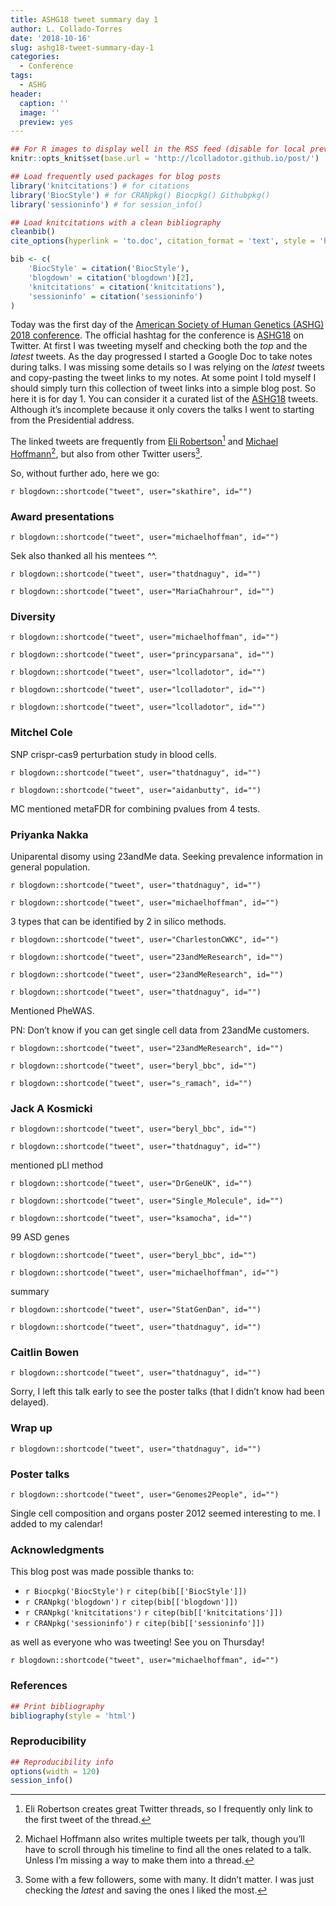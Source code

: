 ```yaml
---
title: ASHG18 tweet summary day 1
author: L. Collado-Torres
date: '2018-10-16'
slug: ashg18-tweet-summary-day-1
categories:
  - Conference
tags:
  - ASHG
header:
  caption: ''
  image: ''
  preview: yes
---
```


```r
## For R images to display well in the RSS feed (disable for local preview)
knitr::opts_knit$set(base.url = 'http://lcolladotor.github.io/post/')

## Load frequently used packages for blog posts
library('knitcitations') # for citations
library('BiocStyle') # for CRANpkg() Biocpkg() Githubpkg()
library('sessioninfo') # for session_info()

## Load knitcitations with a clean bibliography
cleanbib()
cite_options(hyperlink = 'to.doc', citation_format = 'text', style = 'html')

bib <- c(
    'BiocStyle' = citation('BiocStyle'),
    'blogdown' = citation('blogdown')[2],
    'knitcitations' = citation('knitcitations'),
    'sessioninfo' = citation('sessioninfo')
)
```

Today was the first day of the [American Society of Human Genetics (ASHG) 2018 conference](http://www.ashg.org/2018meeting/). The official hashtag for the conference is [ASHG18](https://twitter.com/search?q=%23ASHG18) on Twitter. At first I was tweeting myself and checking both the _top_ and the _latest_ tweets. As the day progressed I started a Google Doc to take notes during talks. I was missing some details so I was relying on the _latest_ tweets and copy-pasting the tweet links to my notes. At some point I told myself I should simply turn this collection of tweet links into a simple blog post. So here it is for day 1. You can consider it a curated list of the [ASHG18](https://twitter.com/search?q=%23ASHG18) tweets. Although it's incomplete because it only covers the talks I went to starting from the Presidential address. 

The linked tweets are frequently from [Eli Robertson](https://twitter.com/thatdnaguy)^[Eli Robertson creates great Twitter threads, so I frequently only link to the first tweet of the thread.] and [Michael Hoffmann](https://twitter.com/michaelhoffman)^[Michael Hoffmann also writes multiple tweets per talk, though you'll have to scroll through his timeline to find all the ones related to a talk. Unless I'm missing a way to make them into a thread.], but also from other Twitter users^[Some with a few followers, some with many. It didn't matter. I was just checking the _latest_ and saving the ones I liked the most.].

So, without further ado, here we go:

`r blogdown::shortcode("tweet", user="skathire", id="")`

### Award presentations

`r blogdown::shortcode("tweet", user="michaelhoffman", id="")`

Sek also thanked all his mentees ^^.

`r blogdown::shortcode("tweet", user="thatdnaguy", id="")`

`r blogdown::shortcode("tweet", user="MariaChahrour", id="")`

### Diversity

`r blogdown::shortcode("tweet", user="michaelhoffman", id="")`

`r blogdown::shortcode("tweet", user="princyparsana", id="")`

`r blogdown::shortcode("tweet", user="lcolladotor", id="")`

`r blogdown::shortcode("tweet", user="lcolladotor", id="")`

`r blogdown::shortcode("tweet", user="lcolladotor", id="")`

### Mitchel Cole

SNP crispr-cas9 perturbation study in blood cells.

`r blogdown::shortcode("tweet", user="thatdnaguy", id="")`

`r blogdown::shortcode("tweet", user="aidanbutty", id="")`

MC mentioned metaFDR for combining pvalues from 4 tests.


### Priyanka Nakka

Uniparental disomy using 23andMe data. Seeking prevalence information in general population.

`r blogdown::shortcode("tweet", user="thatdnaguy", id="")`

`r blogdown::shortcode("tweet", user="michaelhoffman", id="")`

3 types that can be identified by 2 in silico methods.

`r blogdown::shortcode("tweet", user="CharlestonCWKC", id="")`

`r blogdown::shortcode("tweet", user="23andMeResearch", id="")`

`r blogdown::shortcode("tweet", user="23andMeResearch", id="")`

`r blogdown::shortcode("tweet", user="thatdnaguy", id="")`

Mentioned PheWAS. 

PN: Don't know if you can get single cell data from 23andMe customers.


`r blogdown::shortcode("tweet", user="23andMeResearch", id="")`

`r blogdown::shortcode("tweet", user="beryl_bbc", id="")`

`r blogdown::shortcode("tweet", user="s_ramach", id="")`


### Jack A Kosmicki

`r blogdown::shortcode("tweet", user="beryl_bbc", id="")`

`r blogdown::shortcode("tweet", user="thatdnaguy", id="")`



mentioned pLl method 

`r blogdown::shortcode("tweet", user="DrGeneUK", id="")`

`r blogdown::shortcode("tweet", user="Single_Molecule", id="")`

`r blogdown::shortcode("tweet", user="ksamocha", id="")`


99 ASD genes 

`r blogdown::shortcode("tweet", user="beryl_bbc", id="")`

`r blogdown::shortcode("tweet", user="michaelhoffman", id="")`

summary

`r blogdown::shortcode("tweet", user="StatGenDan", id="")`

`r blogdown::shortcode("tweet", user="thatdnaguy", id="")`

### Caitlin Bowen

`r blogdown::shortcode("tweet", user="thatdnaguy", id="")`

Sorry, I left this talk early to see the poster talks (that I didn't know had been delayed).


### Wrap up

`r blogdown::shortcode("tweet", user="thatdnaguy", id="")`

### Poster talks

`r blogdown::shortcode("tweet", user="Genomes2People", id="")`

Single cell composition and organs poster 2012 seemed interesting to me. I added to my calendar!



### Acknowledgments

This blog post was made possible thanks to:

* `r Biocpkg('BiocStyle')` `r citep(bib[['BiocStyle']])`
* `r CRANpkg('blogdown')` `r citep(bib[['blogdown']])`
* `r CRANpkg('knitcitations')` `r citep(bib[['knitcitations']])`
* `r CRANpkg('sessioninfo')` `r citep(bib[['sessioninfo']])`

as well as everyone who was tweeting! See you on Thursday!

`r blogdown::shortcode("tweet", user="michaelhoffman", id="")`

### References

```r
## Print bibliography
bibliography(style = 'html')
```

### Reproducibility

```r
## Reproducibility info
options(width = 120)
session_info()
```
